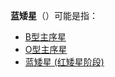 '''蓝矮星'''（{{Lang-en|Blue dwarf}}）可能是指：
* [[B型主序星|B型主序星]]
* [[O型主序星|O型主序星]]
* [[藍矮星_(紅矮星階段)|蓝矮星 (红矮星阶段)]]

{{disambig|Cat=三字消歧义}}